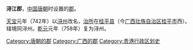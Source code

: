 '''浔江郡'''，[[中国|中国]][[唐朝|唐朝]]时设置的[[郡|郡]]。

[[天宝_(唐朝)|天宝]]元年（742年）以[[浔州|浔州]]改名，[[治所|治所]]在[[桂平县|桂平县]]（今[[广西壮族自治区|广西壮族自治区]][[桂平市|桂平市]]西）。辖境同浔州。[[乾元_(唐朝)|乾元]]元年（758年）复为浔州。 

{{唐朝行政区划小作品}}
{{DEFAULTSORT:X}}
[[Category:唐朝的郡|Category:唐朝的郡]]
[[Category:广西的郡|Category:广西的郡]]
[[Category:贵港行政区划史|Category:贵港行政区划史]]